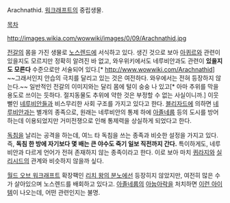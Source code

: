 Arachnathid. [[워크래프트]]의 중립생물.

[[목차]]

http://images.wikia.com/wowwiki/images/0/09/Arachnathid.jpg

[[전갈]]의 몸을 가진 생물로 [[노스렌드]]에 서식하고 있다. 생긴 것으로 보아 [[아퀴르]]와 관련이 있을지도 모르지만 정확히 알려진 바 없고, 와우위키에서도 네루비안과도 관련이 '''있을지도 모른다''' 수준으로만 서술되어 있다.[* http://www.wowwiki.com/Arachnathid] ~~그래서인지 안습의 극치를 달리고 있는 것은 여전하다. 와우에서는 전혀 등장하지 않는다.~~ 일반적인 전갈의 이미지와는 달리 몸에 털이 숭숭 나 있고[* 아마 추위를 막을 용도로 쓰이는 듯하다. 절지동물도 추위에 약한 것은 부정할 수 없는 사실이니까.] 이웃뻘인 [[네루비안]]들과 비스무리한 사회 구조를 가지고 있다고 한다. [[블리자드]]에 의하면 [[네루비안]]과는 별개의 종족으로, 원래는 네루비안의 통제 하에 [[아졸네룹]] 등의 도시를 방어하는데 이용되었지만 거미전쟁으로 인해 통제력을 상실하게 되었다고 한다.

[[독침]]을 날리는 공격을 하는데, 여느 타 독침을 쓰는 종족과 비슷한 설정을 가지고 있다. 즉, '''독침 한 방에 자기보다 몇 배는 큰 야수도 죽기 일보 직전까지 간다.''' 특이하게도, 네루비안과 다르게 언어가 전혀 존재하지 않는 종족이라고 한다. 이로 보아 마치 [[퀴라지]]와 [[실리시드]]의 관계와 비슷하지 않을까 싶다. 

[[월드 오브 워크래프트]] 확장팩인 [[리치 왕의 분노]]에선 등장히지 않았지만, 여전히 많은 수가 살아있으며 노스렌드를 배회하고 있다고. [[아졸네룹]]의 [[아눕아락]]을 처치하면 [http://kr.battle.net/wow/ko/item/35661 이런 아이템]이 나오는데, 어떤 관련인지는 불명.
